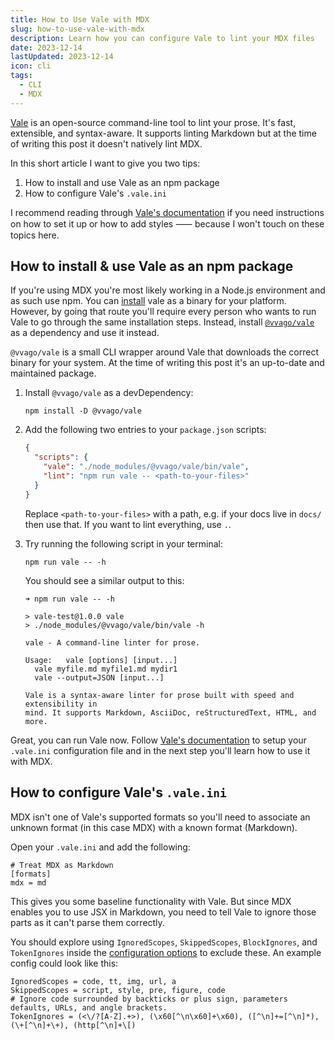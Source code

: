 ```yaml
---
title: How to Use Vale with MDX
slug: how-to-use-vale-with-mdx
description: Learn how you can configure Vale to lint your MDX files
date: 2023-12-14
lastUpdated: 2023-12-14
icon: cli
tags:
  - CLI
  - MDX
---
```


[Vale](https://vale.sh/) is an open-source command-line tool to lint your prose. It's fast, extensible, and syntax-aware. It supports linting Markdown but at the time of writing this post it doesn't natively lint MDX.

In this short article I want to give you two tips:

1. How to install and use Vale as an npm package
1. How to configure Vale's `.vale.ini`

I recommend reading through [Vale's documentation](https://vale.sh/docs) if you need instructions on how to set it up or how to add styles ⸺ because I won't touch on these topics here.

## How to install & use Vale as an npm package

If you're using MDX you're most likely working in a Node.js environment and as such use npm. You can [install](https://vale.sh/docs/vale-cli/installation/) vale as a binary for your platform. However, by going that route you'll require every person who wants to run Vale to go through the same installation steps. Instead, install [`@vvago/vale`](https://www.npmjs.com/package/@vvago/vale) as a dependency and use it instead.

<Alert status="info" title="Note">

`@vvago/vale` is a small CLI wrapper around Vale that downloads the correct binary for your system. At the time of writing this post it's an up-to-date and maintained package.

</Alert>

1. Install `@vvago/vale` as a devDependency:

   ```shell
   npm install -D @vvago/vale
   ```

1. Add the following two entries to your `package.json` scripts:

   ```json title="package.json"
   {
     "scripts": {
       "vale": "./node_modules/@vvago/vale/bin/vale",
       "lint": "npm run vale -- <path-to-your-files>"
     }
   }
   ```

   Replace `<path-to-your-files>` with a path, e.g. if your docs live in `docs/` then use that. If you want to lint everything, use `.`.

1. Try running the following script in your terminal:

   ```shell
   npm run vale -- -h
   ```

   You should see a similar output to this:

   ```shell
   ➜ npm run vale -- -h

   > vale-test@1.0.0 vale
   > ./node_modules/@vvago/vale/bin/vale -h

   vale - A command-line linter for prose.

   Usage:	vale [options] [input...]
     vale myfile.md myfile1.md mydir1
     vale --output=JSON [input...]

   Vale is a syntax-aware linter for prose built with speed and extensibility in
   mind. It supports Markdown, AsciiDoc, reStructuredText, HTML, and more.
   ```

Great, you can run Vale now. Follow [Vale's documentation](https://vale.sh/docs) to setup your `.vale.ini` configuration file and in the next step you'll learn how to use it with MDX.

## How to configure Vale's `.vale.ini`

MDX isn't one of Vale's supported formats so you'll need to associate an unknown format (in this case MDX) with a known format (Markdown).

Open your `.vale.ini` and add the following:

```text title=".vale.ini"
# Treat MDX as Markdown
[formats]
mdx = md
```

This gives you some baseline functionality with Vale. But since MDX enables you to use JSX in Markdown, you need to tell Vale to ignore those parts as it can't parse them correctly.

You should explore using `IgnoredScopes`, `SkippedScopes`, `BlockIgnores`, and `TokenIgnores` inside the [configuration options](https://vale.sh/docs/topics/config) to exclude these. An example config could look like this:

```text title=".vale.ini"
IgnoredScopes = code, tt, img, url, a
SkippedScopes = script, style, pre, figure, code
# Ignore code surrounded by backticks or plus sign, parameters defaults, URLs, and angle brackets.
TokenIgnores = (<\/?[A-Z].+>), (\x60[^\n\x60]+\x60), ([^\n]+=[^\n]*), (\+[^\n]+\+), (http[^\n]+\[)
```
